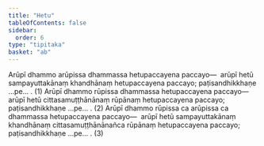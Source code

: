 ```yaml
---
title: "Hetu"
tableOfContents: false
sidebar:
  order: 6
type: "tipitaka"
basket: "ab"
---
```



<DynamicBreadcrumb />

<Division number="111">

<Paragraph number="800">
Arūpī dhammo arūpissa dhammassa hetupaccayena paccayo—  arūpī hetū sampayuttakānaṃ khandhānaṃ hetupaccayena paccayo; paṭisandhikkhaṇe …pe… . (1)
</Paragraph>

<Paragraph number="801">
Arūpī dhammo rūpissa dhammassa hetupaccayena paccayo—  arūpī hetū cittasamuṭṭhānānaṃ rūpānaṃ hetupaccayena paccayo; paṭisandhikkhaṇe …pe… . (2)
</Paragraph>

<Paragraph number="802">
Arūpī dhammo rūpissa ca arūpissa ca dhammassa hetupaccayena paccayo—  arūpī hetū sampayuttakānaṃ khandhānaṃ cittasamuṭṭhānānañca rūpānaṃ hetupaccayena paccayo; paṭisandhikkhaṇe …pe… . (3)
</Paragraph>
</Division>